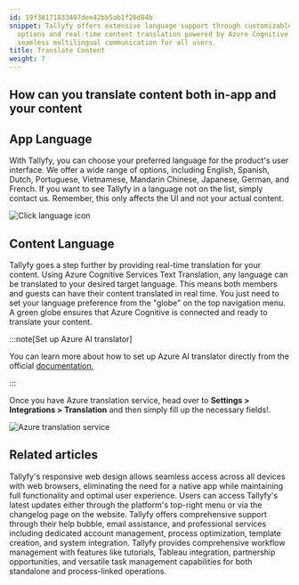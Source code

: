 ```yaml
---
id: 19f30171833407dee42bb5ab1f26d84b
snippet: Tallyfy offers extensive language support through customizable UI language
  options and real-time content translation powered by Azure Cognitive Services, enabling
  seamless multilingual communication for all users.
title: Translate Content
weight: 7
---
```


## How can you translate content both in-app and your content

## App Language

With Tallyfy, you can choose your preferred language for the product's user interface. We offer a wide range of options, including English, Spanish, Dutch, Portuguese, Vietnamese, Mandarin Chinese, Japanese, German, and French. If you want to see Tallyfy in a language not on the list, simply contact us. Remember, this only affects the UI and not your actual content.

![Click language icon](https://screenshots.tallyfy.com/tallyfy%2Fpro%2Fdesktop-light-change-language.png)

## Content Language

Tallyfy goes a step further by providing real-time translation for your content. Using Azure Cognitive Services Text Translation, any language can be translated to your desired target language. This means both members and guests can have their content translated in real time. You just need to set your language preference from the "globe" on the top navigation menu. A green globe ensures that Azure Cognitive is connected and ready to translate your content.

:::note[Set up Azure AI translator]

You can learn more about how to set up Azure AI translator directly from the official [documentation.](https://learn.microsoft.com/en-us/azure/ai-services/Translator/quickstart-text-rest-api?tabs=csharp)

:::

Once you have Azure translation service, head over to **Settings > Integrations > Translation** and then simply fill up the necessary fields!.

![Azure translation service](https://screenshots.tallyfy.com/tallyfy%2Fpro%2Fdesktop-light-translate-service.png)


## Related articles
<CardGrid>
<LinkTitleCard header="<b>Miscellaneous > Tallyfy on mobile devices</b>" href="/products/pro/miscellaneous/does-tallyfy-work-on-all-devices/" > Tallyfy's responsive web design allows seamless access across all devices with web browsers, eliminating the need for a native app while maintaining full functionality and optimal user experience. </LinkTitleCard>
<LinkTitleCard header="<b>Miscellaneous > Stay updated with Tallyfy's latest features</b>" href="/products/pro/miscellaneous/how-can-i-stay-updated-with-tallyfys-latest-features/" > Users can access Tallyfy's latest updates either through the platform's top-right menu or via the changelog page on the website. </LinkTitleCard>
<LinkTitleCard header="<b>Support > Contact Tallyfy support or engage in professional services</b>" href="/products/pro/miscellaneous/support/how-can-i-contact-tallyfys-support-team/" > Tallyfy offers comprehensive support through their help bubble, email assistance, and professional services including dedicated account management, process optimization, template creation, and system integration. </LinkTitleCard>
<LinkTitleCard header="<b>Tutorials > Key Features</b>" href="/products/pro/tutorials/features/" > Tallyfy provides comprehensive workflow management with features like tutorials, Tableau integration, partnership opportunities, and versatile task management capabilities for both standalone and process-linked operations. </LinkTitleCard>
</CardGrid>